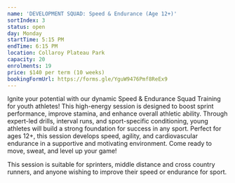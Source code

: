 ```yaml
---
name: 'DEVELOPMENT SQUAD: Speed & Endurance (Age 12+)'
sortIndex: 3
status: open
day: Monday
startTime: 5:15 PM
endTime: 6:15 PM
location: Collaroy Plateau Park
capacity: 20
enrolments: 19
price: $140 per term (10 weeks)
bookingFormUrl: https://forms.gle/YguW9476Pmf8ReEx9
---
```

Ignite your potential with our dynamic Speed & Endurance Squad Training for youth athletes! This high-energy session is designed to boost sprint performance, improve stamina, and enhance overall athletic ability. Through expert-led drills, interval runs, and sport-specific conditioning, young athletes will build a strong foundation for success in any sport. Perfect for ages 12+, this session develops speed, agility, and cardiovascular endurance in a supportive and motivating environment. Come ready to move, sweat, and level up your game!

This session is suitable for sprinters, middle distance and cross country runners, and anyone wishing to improve their speed or endurance for sport.

